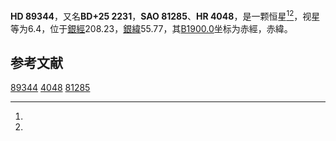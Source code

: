 {{Starbox begin
| name = HD 89344
}}
{{Starbox observe
| epoch = [[J2000.0|J2000.0]]
| constell = {{星座名待查}}<ref name=SIMBAD>{{cite web
 | url=http://simbad.u-strasbg.fr/simbad/sim-id?Ident=HR+4048
 | title =Pulsating variable Star
 | publisher=Centre de Données astronomiques de Strasbourg
 | work=SIMBAD
 | accessdate=2012-07-13}}</ref><ref name=DATA>{{cite web
 | url=http://vizier.u-strasbg.fr/viz-bin/VizieR-5?-out.add=.&-source=5050&-corr=PK=HR&-out.max=9999&HR=4048
 | title=VizieR Detailed Page
 | accessdate=2012-07-13
 | archive-date=2016-03-05
 | archive-url=https://web.archive.org/web/20160305020853/http://vizier.u-strasbg.fr/viz-bin/VizieR-5?-out.add=.&-source=5050&-corr=PK=HR&-out.max=9999&HR=4048
 | dead-url=no
 }}</ref>
| 星官 = 
| ra = {{RA|10|19|0.7}}<ref name=SIMBAD /><ref name=DATA />
| dec = {{DEC|+24|42|42}}<ref name=SIMBAD /><ref name=DATA />
| appmag_v = 6.4<ref name=SIMBAD /><ref name=DATA />
}}
{{Starbox character
| class = K0<ref name=SIMBAD /><ref name=DATA />
| b-v = <ref name=SIMBAD /><ref name=DATA />
| u-b = <ref name=SIMBAD /><ref name=DATA />
| r-i = <ref name=SIMBAD /><ref name=DATA />
| variable = 
}}
{{Starbox astrometry
| radial_v = 
| prop_mo_ra = 0
| parallax = 
| p_error = 
}}
{{Starbox catalog
| names =BD+25 2231，[[SAO星表|SAO]] 81285，[[HD星表|HD]] 89344，[[HR星表|HR]] 4048}}
{{Starbox reference |Simbad=HR+4048}}
{{Starbox end}}

'''HD 89344'''，又名'''BD+25 2231'''，'''SAO 81285'''、'''HR 4048'''，是一颗恒星<ref name=SIMBAD /><ref name=DATA />，视星等为6.4，位于[[銀道座標系|銀經]]208.23，[[銀道座標系|銀緯]]55.77，其[[B1900.0|B1900.0]]坐标为赤經{{RA|10|13|26.5}}，赤緯{{DEC|+25|55.77|46}}。

== 参考文献 ==
{{reflist}}

{{star-stub}}

[[Category:HD和HDE天體|89344]]
[[Category:HR天體|4048]]
[[Category:SAO天體|81285]]